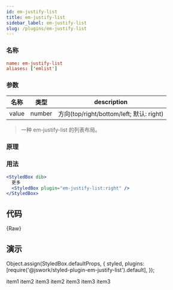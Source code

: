 ```yaml
---
id: em-justify-list
title: em-justify-list
sidebar_label: em-justify-list
slug: /plugins/em-justify-list
---
```


### 名称
```conf
name: em-justify-list
aliases: ['emlist']
```

### 参数

| 名称  | 类型   | description                              |
| ----- | ------ | ---------------------------------------- |
| value | number | 方向(top/right/bottom/left; 默认: right) |

> 一种 em-justify-list 的列表布局。

### 原理

### 用法

```jsx
<StyledBox dib>
  更多
  <StyledBox plugin="em-justify-list:right" />
</StyledBox>
```

## 代码


<CodeBlock className="language-jsx">{Raw}</CodeBlock>

## 演示

Object.assign(StyledBox.defaultProps, {
  styled,
  plugins: [require('@jswork/styled-plugin-em-justify-list').default],
});

<StyledBox w={900} auto debug="@2">
  <StyledBox plugin={{name: 'em-justify-list', value: 5, gap: 4}}>
    <StyledBox bg="#eee" h={100} className="is-item">
      item1
    </StyledBox>
    <StyledBox bg="#f30" h={100} className="is-item">
      item2
    </StyledBox>
    <StyledBox bg="#ddd" h={100} className="is-item">
      item3
    </StyledBox>
    <StyledBox bg="#030" h={100} className="is-item">
      item2
    </StyledBox>
    <StyledBox bg="#ddd" h={100} className="is-item">
      item3
    </StyledBox>
    <StyledBox bg="#ccc" h={100} className="is-item">
      item3
    </StyledBox>
    <StyledBox bg="#999" h={100} className="is-item">
      item3
    </StyledBox>
  </StyledBox>
</StyledBox>
